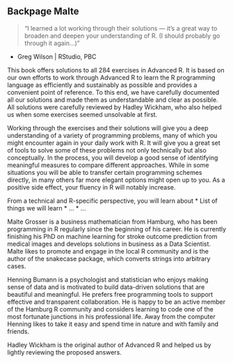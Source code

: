 ## Backpage Malte
> “I learned a lot working through their solutions — it's a great way to broaden and deepen your understanding of R. (I should probably go through it again...)”

- Greg Wilson | RStudio, PBC
<!-- Source: https://twitter.com/gvwilson/status/1119235643652157440 -->

This book offers solutions to all 284 exercises in Advanced R. It is based on our own efforts to work through Advanced R to learn the R programming language as efficiently and sustainably as possible and provides a convenient point of reference. To this end, we have carefully documented all our solutions and made them as understandable and clear as possible. All solutions were carefully reviewed by Hadley Wickham, who also helped us when some exercises seemed unsolvable at first.

Working through the exercises and their solutions will give you a deep understanding of a variety of programming problems, many of which you might encounter again in your daily work with R. It will give you a great set of tools to solve some of these problems not only technically but also conceptually. In the process, you will develop a good sense of identifying meaningful measures to compare different approaches. While in some situations you will be able to transfer certain programming schemes directly, in many others far more elegant options might open up to you. As a positive side effect, your fluency in R will notably increase.

From a technical and R-specific perspective, you will learn about
* List of things we will learn
* ...
* ...

Malte Grosser is a business mathematician from Hamburg, who has been programming in R regularly since the beginning of his career. He is currently finishing his PhD on machine learning for stroke outcome prediction from medical images and develops solutions in business as a Data Scientist. Malte likes to promote and engage in the local R community and is the author of the snakecase package, which converts strings into arbitrary cases.

Henning Bumann is a psychologist and statistician who enjoys making sense of data and is motivated to build data-driven solutions that are beautiful and meaningful. He prefers free programming tools to support effective and transparent collaboration. He is happy to be an active member of the Hamburg R community and considers learning to code one of the most fortunate junctions in his professional life. Away from the computer Henning likes to take it easy and spend time in nature and with family and friends.

Hadley Wickham is the original author of Advanced R and helped us by lightly reviewing the proposed answers.
